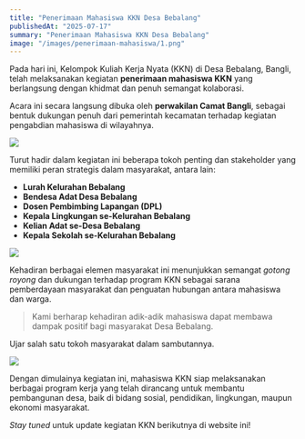 ```yaml
---
title: "Penerimaan Mahasiswa KKN Desa Bebalang"
publishedAt: "2025-07-17"
summary: "Penerimaan Mahasiswa KKN Desa Bebalang"
image: "/images/penerimaan-mahasiswa/1.png"
---
```


Pada hari ini, Kelompok Kuliah Kerja Nyata (KKN) di Desa Bebalang, Bangli, telah melaksanakan kegiatan **penerimaan mahasiswa KKN** yang berlangsung dengan khidmat dan penuh semangat kolaborasi.

Acara ini secara langsung dibuka oleh **perwakilan Camat Bangli**, sebagai bentuk dukungan penuh dari pemerintah kecamatan terhadap kegiatan pengabdian mahasiswa di wilayahnya.

![](/images/penerimaan-mahasiswa/2.png)

Turut hadir dalam kegiatan ini beberapa tokoh penting dan stakeholder yang memiliki peran strategis dalam masyarakat, antara lain:

- **Lurah Kelurahan Bebalang**
- **Bendesa Adat Desa Bebalang**
- **Dosen Pembimbing Lapangan (DPL)**
- **Kepala Lingkungan se-Kelurahan Bebalang**
- **Kelian Adat se-Desa Bebalang**
- **Kepala Sekolah se-Kelurahan Bebalang**

![](/images/penerimaan-mahasiswa/3.png)

Kehadiran berbagai elemen masyarakat ini menunjukkan semangat _gotong royong_ dan dukungan terhadap program KKN sebagai sarana pemberdayaan masyarakat dan penguatan hubungan antara mahasiswa dan warga.

> Kami berharap kehadiran adik-adik mahasiswa dapat membawa dampak positif bagi masyarakat Desa Bebalang.

Ujar salah satu tokoh masyarakat dalam sambutannya.

![](/images/penerimaan-mahasiswa/4.png)

Dengan dimulainya kegiatan ini, mahasiswa KKN siap melaksanakan berbagai program kerja yang telah dirancang untuk membantu pembangunan desa, baik di bidang sosial, pendidikan, lingkungan, maupun ekonomi masyarakat.

_Stay tuned_ untuk update kegiatan KKN berikutnya di website ini!
